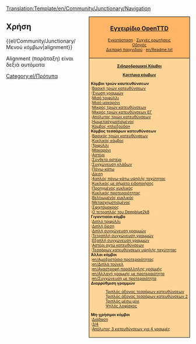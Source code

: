 <noinclude>[[Translation:Template/en/Community/Junctionary/Navigation]]</noinclude><noinclude></noinclude>
<div style="float:right; padding-left:12px; background:#ffffff;">
<div style="border:1px solid #000000; background:#ffb466; padding:5px; -moz-border-radius-topleft:5px; -moz-border-radius-topright:5px; font-size: 12pt;">
<center><strong><font size="3">[[el/Manual/Main Page|Εγχειρίδιο OpenTTD]]</font></strong></center>
<div style="font-size: 8pt; text-align: center;">
[[el/Εγκατάσταση|Εγκατάσταση]] &middot; 
[[el/Συχνές ερωτήσεις|Συχνές ερωτήσεις]]<br />
[[el/Οδηγός|Οδηγός]]<br />
[[el/Διεπαφή παιχνιδιού|Διεπαφή παιχνιδιού]] &middot; 
[[en/Readme.txt]]
</div>
</div>
<div style="border:1px solid black; border-top-width: 0px; background:#ffd496; padding:5px; -moz-border-radius-bottomleft:5px; -moz-border-radius-bottomright:8px; font-size: 8pt;">


<center>'''[[el/Community/Junctionary/Main Page|Σιδηροδρομικοί Κόμβοι]]'''</center>
<center>'''[[el/Κριτήρια κόμβων|Κριτήρια κόμβων]]'''</center>

'''Κόμβοι τριών καυτευθύνσεων'''<br>
:[[el/Βασικός τριών κατευθύνσεων|Βασική τριών κατευθύνσεων]]<br>
:[[el/Ένωση γραμμών|Ένωση γραμμών]]<br>
:[[el/Μισός κόμβος τριφύλλι|Μισό τριφύλλι]]<br>
:[[el/Μισός κόμβος μακαρόνι|Μισό μακαρόνι]]<br>
:[[el/Μικρός κόμβος τριών κατευθύνσεων|Μικρός τριών κατευθύνσεων]]<br>
:[[el/Μικρός κόμβος τριών κατευθύνσεων με ένωση γραμμών|Μικρός τριών κατευθύνσεων ΕΓ]]<br>
:[[el/Απόλυτος κόμβος τριών κατευθύνσεων|Απόλυτος τριών κατευθύνσεων]]<br>
:[[el/Ημιμετασχηματισμένος κόμβος|Ημιμετασχιματισμένος]]<br>
:[[el/Κόμβος «πλεξούδα»|Κόμβος «πλεξούδα»]]<br>

'''Κόμβος τεσσάρων κατευθύνσεων'''<br>
:[[el/Βασικός κόμβος τριών κατευθύνσεων|Βασικός τριών κατευθύνσεων]]<br>
:[[el/Κυκλικός κόμβος|Κυκλικός κόμβος]]<br>
:[[el/Κόμβος τριφύλλι|Τριφύλλι]]<br>
:[[el/Κόμβος μακαρόνι|Μακαρόνι]]<br>
:[[el/Κόμβος αστέρι|Αστέρι]]<br>
:[[el/Σύνθετος κόμβος αστέρι|Σύνθετο αστέρι]]<br>
:[[el/Συγχώνευση κλάδων|Συγχώνευση κλάδων]]<br>
:[[el/Πάνω κάτω|Πάνω-κάτω]]<br>
:[[el/Κόμβος δίεση|Δίεση]]<br>
:[[el/Τετραπλός κόμβος πάνω-κάτω υψηλής ταχύτητας|4απλός πάνω-κάτω υψηλής ταχύτητας]]<br>
:[[el/Κυκλικός κόμβος με σήματα ειδοποίησης|Κυκλικός με σήματα ειδοποιήσης]]<br>
:[[el/Προηγμένος κυκλικός κόμβος|Προηγμένος κυκλικός]]<br>
:[[el/Κυκλικός κόμβος προτεραιότητας|Κυκλικός προτεραιότητας]]<br>
:[[el/Βελτιωμένός κυκλικός κόμβος|Βελτιωμένός κυκλικός]]<br>
:[[el/Μετασχηματισμένος κόμβος|Μετασχημστισμένος]]<br>
:[[el/Σφιχτόμακρος κόμβος|Σφιχτόμακρος]]<br>
:[[el/Ο τετραπλός κόμβος του Deepblue2k8|Ο τετραπλός του Deepblue2k8]]<br>

'''Γιγαντιαίοι κόμβο'''<br>
:[[el/Διπλός κόμβος τριφύλλι|Διπλό τριφύλλι]]<br>
:[[el/Διπλός κόμβος δίεση|Διπλή δίεση]]<br>
:[[el/Διπλή συγχώνευση γραμμών|Διπλή συγχώνευση γραμμών]]<br>
:[[el/Τετραπλή συγχώνευση γραμμών|Τετραπλή συγχώνευση γραμμών]]<br>
:[[el/Εξαπλή συγχώνευση γραμμών|Εξαπλή συγχώνευση γραμμών]]<br>
:[[el/Κόμβος αστέρι οχτώ κατευθύνσεων|Αστέρι οχτώ κατευθύνσεων]]<br>
:[[el/Κόμβος τεσσάρων κατευθύνσεων υψηλής ταχύτητας|Τεσσάρων κατευθύνσεων υψηλής ταχύτητας]]<br>

'''Άλλοι κόμβοι'''<br>
:[[en/Αμαξοστάσιο προτεραιότητας]]<br>
:[[en/Διπλά τούνελ]]<br>
:[[en/Αναστροφή παράλληλης γραμμής]]<br>
:[[en/Αλλαγή γραμμής με προτεραιότητα]]<br>
:[[en/Συγχώνευση με προτεραιότητα]]<br>

'''Διαρρύθμιση γραμμών'''
:[[el/Τριπλός άξονας τεσσάρων κατευθύνσεων|Τριπλός άξονας τεσσάρων κατευθύνσεων]]<br>
:[[el/Τριπλός άξονας τεσσάρων κατευθύνσεων 2|Τριπλός άξονας τεσσάρων κατευθύνσεων 2]]<br>
:[[el/Τριπλός μέσω μίνι|Τριπλός μέσω μίνι]]<br>
:[[el/Ψηλός λοφίσκος|Ψηλός λοφίσκος]]<br>

'''Μη-χρήσιμοι κόμβοι'''<br>
:[[el/Κόμβος διάβασης|Διάβαση]]<br>
:[[en/Κόμβος 3/4ων|3/4]]<br>
:[[el/Απόλυτος κόμβος τριών κατευθύνσεων για τέσσαρες γραμμές|Απόλυτος 3 κατευθύνσεων για 4 γραμμές]]<br>

</div>
</div>
<noinclude>


==Χρήση==
<nowiki>{{el/Community/Junctionary/Μενού κόμβων|alignment}}</nowiki>

Alignment (παράταξη) είναι δεξιά αυτόματα
[[Category:el/Πρότυπα]]
</noinclude>
